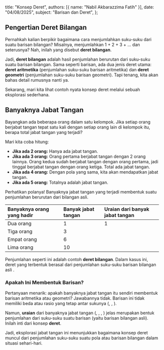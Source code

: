   title: "Konsep Deret",
  authors: [{ name: "Nabil Akbarazzima Fatih" }],
  date: "04/08/2025",
  subject: "Barisan dan Deret",
};

## Pengertian Deret Bilangan

Pernahkah kalian berpikir bagaimana cara menjumlahkan suku-suku dari suatu barisan bilangan? Misalnya, menjumlahkan 1 + 2 + 3 + ... dan seterusnya? Nah, inilah yang disebut **deret bilangan**.

Jadi, **deret bilangan** adalah hasil penjumlahan berurutan dari suku-suku suatu barisan bilangan. Sama seperti barisan, ada dua jenis deret utama: **deret aritmetika** (penjumlahan suku-suku barisan aritmetika) dan **deret geometri** (penjumlahan suku-suku barisan geometri). Tapi tenang, kita akan bahas detail rumusnya nanti ya.

Sekarang, mari kita lihat contoh nyata konsep deret melalui sebuah eksplorasi sederhana.

## Banyaknya Jabat Tangan

Bayangkan ada beberapa orang dalam satu kelompok. Jika setiap orang berjabat tangan tepat satu kali dengan setiap orang lain di kelompok itu, berapa total jabat tangan yang terjadi?

Mari kita coba hitung:

- **Jika ada 2 orang:** Hanya ada <InlineMath math="1" /> jabat tangan.
- **Jika ada 3 orang:** Orang pertama berjabat tangan dengan 2 orang lainnya. Orang kedua sudah berjabat tangan dengan orang pertama, jadi tinggal berjabat tangan dengan orang ketiga. Total ada <InlineMath math="2 + 1 = 3" /> jabat tangan.
- **Jika ada 4 orang:** Dengan pola yang sama, kita akan mendapatkan <InlineMath math="3 + 2 + 1 = 6" /> jabat tangan.
- **Jika ada 5 orang:** Totalnya adalah <InlineMath math="4 + 3 + 2 + 1 = 10" /> jabat tangan.

Perhatikan polanya! Banyaknya jabat tangan yang terjadi membentuk suatu penjumlahan berurutan dari bilangan asli.

| Banyaknya orang yang hadir | Banyak jabat tangan | Uraian dari banyak jabat tangan |
| :------------------------- | :------------------ | :------------------------------ |
| Dua orang                  | 1                   | 1                               |
| Tiga orang                 | 3                   | <InlineMath math="1+2" />       |
| Empat orang                | 6                   | <InlineMath math="1+2+3" />     |
| Lima orang                 | 10                  | <InlineMath math="1+2+3+4" />   |

Penjumlahan seperti <InlineMath math="1+2+3+4" /> ini adalah contoh **deret bilangan**. Dalam kasus ini, deret yang terbentuk berasal dari penjumlahan suku-suku barisan bilangan asli <InlineMath math="(1, 2, 3, 4, ...)" />.

### Apakah Ini Membentuk Barisan?

Pertanyaan menarik: apakah banyaknya jabat tangan <InlineMath math="(1, 3, 6, 10, ...)" /> itu sendiri membentuk barisan aritmetika atau geometri? Jawabannya tidak. Barisan ini tidak memiliki beda atau rasio yang tetap antar sukunya (<InlineMath math="3-1=2" />, <InlineMath math="6-3=3" />, <InlineMath math="10-6=4" />).

Namun, **uraian** dari banyaknya jabat tangan (<InlineMath math="1" />, <InlineMath math="1+2" />, <InlineMath math="1+2+3" />, <InlineMath math="1+2+3+4" />) jelas merupakan bentuk penjumlahan dari suku-suku suatu barisan (yaitu barisan bilangan asli). Inilah inti dari konsep **deret**.

Jadi, eksplorasi jabat tangan ini menunjukkan bagaimana konsep deret muncul dari penjumlahan suku-suku suatu pola atau barisan bilangan dalam situasi sehari-hari.
